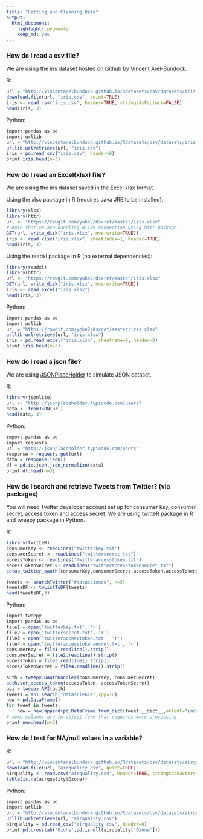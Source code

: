 ---
title: "Getting and Cleaning Data"
output:
  html_document:
    highlight: pygments
    keep_md: yes
---

### How do I read a csv file?

We are using the iris dataset hosted on Github by [Vincent Arel-Bundock](http://vincentarelbundock.github.io/Rdatasets/datasets.html).

R:
```{r readcsv-R, cache=TRUE}
url = "http://vincentarelbundock.github.io/Rdatasets/csv/datasets/iris.csv"
download.file(url, "iris.csv", quiet=TRUE)
iris <- read.csv("iris.csv", header=TRUE, stringsAsFactors=FALSE)
head(iris, 3)
```

Python:
```{r readcsv-python, engine='python', cache=TRUE}
import pandas as pd
import urllib
url = "http://vincentarelbundock.github.io/Rdatasets/csv/datasets/iris.csv"
urllib.urlretrieve(url, "iris.csv")
iris = pd.read_csv("iris.csv", header=0)
print iris.head(n=3)
```

### How do I read an Excel(xlsx) file?

We are using the iris dataset saved in the Excel xlsx format.

Using the xlsx package in R (requires Java JRE to be installed):
```{r readxlsx-R, cache=TRUE}
library(xlsx)
library(httr)
url <- "https://rawgit.com/yoke2/dsxref/master/iris.xlsx"
# note that we are handling HTTPS connection using httr package.
GET(url, write_disk("iris.xlsx", overwrite=TRUE))
iris <- read.xlsx("iris.xlsx", sheetIndex=1, header=TRUE)
head(iris, 3)
```

Using the readxl package in R (no external dependencies):

```{r readxl-R, cache=TRUE}
library(readxl)
library(httr)
url <- "https://rawgit.com/yoke2/dsxref/master/iris.xlsx"
GET(url, write_disk("iris.xlsx", overwrite=TRUE))
iris <- read_excel("iris.xlsx")
head(iris, 3)
```

Python:
```{r readxlsx-python, engine='python', cache=TRUE}
import pandas as pd
import urllib
url = "https://rawgit.com/yoke2/dsxref/master/iris.xlsx"
urllib.urlretrieve(url, "iris.xlsx")
iris = pd.read_excel("iris.xlsx", sheetname=0, header=0)
print iris.head(n=3)
```

### How do I read a json file?

We are using [JSONPlaceHolder](http://jsonplaceholder.typicode.com/) to simulate JSON dataset.

R:
```{r readjson-R, cache=TRUE}
library(jsonlite)
url <- "http://jsonplaceholder.typicode.com/users"
data <- fromJSON(url)
head(data, 3)
```

Python:
```{r readjson-python, engine='python', cache=TRUE}
import pandas as pd
import requests
url = "http://jsonplaceholder.typicode.com/users"
response = requests.get(url)
data = response.json()
df = pd.io.json.json_normalize(data)
print df.head(n=3)
```

### How do I search and retrieve Tweets from Twitter? (via packages)

You will need Twitter developer account set up for consumer key, consumer secret, access token and access secret. We are using twitteR package in R and tweepy package in Python.

R:
```{r readtweets-R, cache=TRUE}
library(twitteR)
consumerKey <- readLines("twitterkey.txt")
consumerSecret <- readLines("twittersecret.txt")
accessToken <- readLines("twitteraccesstoken.txt")
accessTokenSecret <- readLines("twitteraccesstokensecret.txt")
setup_twitter_oauth(consumerKey,consumerSecret,accessToken,accessTokenSecret)

tweets <- searchTwitter("#datascience", n=5)
tweetsDF <- twListToDF(tweets)
head(tweetsDF,3)
```

Python:
```{r readtweets-python, engine='python', cache=TRUE}
import tweepy
import pandas as pd
file1 = open('twitterkey.txt', 'r')
file2 = open('twittersecret.txt', 'r')
file3 = open('twitteraccesstoken.txt', 'r')
file4 = open('twitteraccesstokensecret.txt', 'r')
consumerKey = file1.readline().strip()
consumerSecret = file2.readline().strip()
accessToken = file3.readline().strip()
accessTokenSecret = file4.readline().strip()

auth = tweepy.OAuthHandler(consumerKey, consumerSecret)
auth.set_access_token(accessToken, accessTokenSecret)
api = tweepy.API(auth)
tweets = api.search("datascience",rpp=10)
new = pd.DataFrame()
for tweet in tweets:
    new = new.append(pd.DataFrame.from_dict(tweet.__dict__,orient="index").transpose())
# some columns are in object form that requires more processing
print new.head(n=3)
```

### How do I test for NA/null values in a variable?


R:
```{r isna-R, cache=TRUE}
url = "http://vincentarelbundock.github.io/Rdatasets/csv/datasets/airquality.csv"
download.file(url, "airquality.csv", quiet=TRUE)
airquality <- read.csv("airquality.csv", header=TRUE, stringsAsFactors=FALSE)
table(is.na(airquality$Ozone))
```

Python:
```{r isna-python, engine='python', cache=TRUE}
import pandas as pd
import urllib
url = "http://vincentarelbundock.github.io/Rdatasets/csv/datasets/airquality.csv"
urllib.urlretrieve(url, "airquality.csv")
airquality = pd.read_csv("airquality.csv", header=0)
print pd.crosstab('Ozone',pd.isnull(airquality['Ozone']))
```

